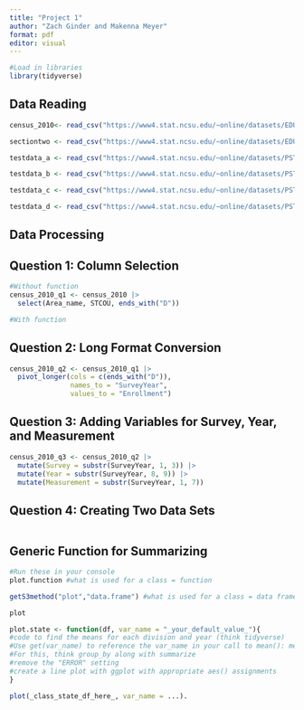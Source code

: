 ```yaml
---
title: "Project 1"
author: "Zach Ginder and Makenna Meyer"
format: pdf
editor: visual
---
```


```r
#Load in libraries
library(tidyverse)
```

## Data Reading

```r
census_2010<- read_csv("https://www4.stat.ncsu.edu/~online/datasets/EDU01a.csv")

sectiontwo <- read_csv("https://www4.stat.ncsu.edu/~online/datasets/EDU01b.csv")

testdata_a <- read_csv("https://www4.stat.ncsu.edu/~online/datasets/PST01a.csv")

testdata_b <- read_csv("https://www4.stat.ncsu.edu/~online/datasets/PST01b.csv")

testdata_c <- read_csv("https://www4.stat.ncsu.edu/~online/datasets/PST01c.csv")

testdata_d <- read_csv("https://www4.stat.ncsu.edu/~online/datasets/PST01d.csv")
```

## Data Processing

## Question 1: Column Selection

```r
#Without function
census_2010_q1 <- census_2010 |>
  select(Area_name, STCOU, ends_with("D"))
```

```r
#With function
```


## Question 2: Long Format Conversion

```r
census_2010_q2 <- census_2010_q1 |>
  pivot_longer(cols = c(ends_with("D")),
               names_to = "SurveyYear",
               values_to = "Enrollment")
```

## Question 3: Adding Variables for Survey, Year, and Measurement

```r
census_2010_q3 <- census_2010_q2 |>
  mutate(Survey = substr(SurveyYear, 1, 3)) |>
  mutate(Year = substr(SurveyYear, 8, 9)) |>
  mutate(Measurement = substr(SurveyYear, 1, 7))
```

## Question 4: Creating Two Data Sets

```r

```


## Generic Function for Summarizing

```r
#Run these in your console
plot.function #what is used for a class = function
```

```r
getS3method("plot","data.frame") #what is used for a class = data frame
```

```r
plot
```

```r
plot.state <- function(df, var_name = "_your_default_value_"){
#code to find the means for each division and year (think tidyverse)
#Use get(var_name) to reference the var_name in your call to mean(): mean(get(var_name))
#For this, think group_by along with summarize
#remove the "ERROR" setting
#create a line plot with ggplot with appropriate aes() assignments
}
```

```r
plot(_class_state_df_here_, var_name = ...).
```

